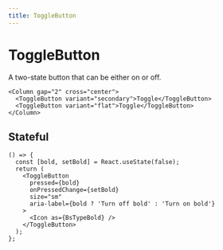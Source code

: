 ```yaml
---
title: ToggleButton
---
```


# ToggleButton

A two-state button that can be either on or off.

```tsx preview
<Column gap="2" cross="center">
  <ToggleButton variant="secondary">Toggle</ToggleButton>
  <ToggleButton variant="flat">Toggle</ToggleButton>
</Column>
```

## Stateful

```tsx
() => {
  const [bold, setBold] = React.useState(false);
  return (
    <ToggleButton
      pressed={bold}
      onPressedChange={setBold}
      size="sm"
      aria-label={bold ? 'Turn off bold' : 'Turn on bold'}
    >
      <Icon as={BsTypeBold} />
    </ToggleButton>
  );
};
```
